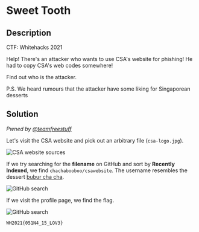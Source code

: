 # Sweet Tooth

## Description

CTF: Whitehacks 2021

Help! There's an attacker who wants to use CSA's website for phishing! He had to
copy CSA's web codes somewhere!

Find out who is the attacker.

P.S. We heard rumours that the attacker have some liking for Singaporean
desserts

## Solution

_Pwned by [@teamfreestuff](https://github.com/teamfreestuff)_

Let's visit the CSA website and pick out an arbitrary file (`csa-logo.jpg`).

![CSA website sources](/images/whitehacks-2021/sweet-tooth-1.png)

If we try searching for the **filename** on GitHub and sort by **Recently
Indexed**, we find `chachabooboo/csawebsite`. The username resembles the dessert
[bubur cha cha](https://en.wikipedia.org/wiki/Bubur_cha_cha).

![GitHub search](/images/whitehacks-2021/sweet-tooth-2.png)

If we visit the profile page, we find the flag.

![GitHub search](/images/whitehacks-2021/sweet-tooth-3.png)

`WH2021{051N4_15_LOV3}`
